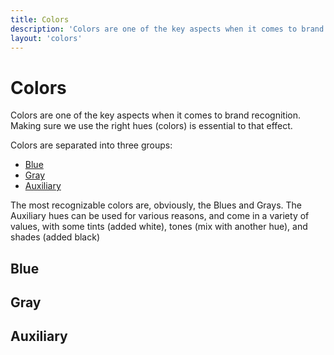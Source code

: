 ```yaml
---
title: Colors
description: 'Colors are one of the key aspects when it comes to brand recognition. Making sure we use the right hues (colors) is essential to that effect.'
layout: 'colors'
---
```




# Colors

Colors are one of the key aspects when it comes to brand recognition. Making sure we use the right hues (colors) is essential to that effect.

Colors are separated into three groups:

-   [Blue](#blue)
-   [Gray](#gray)
-   [Auxiliary](#auxiliary)

The most recognizable colors are, obviously, the Blues and Grays. The Auxiliary hues can be used for various reasons, and come in a variety of values, with some tints (added white), tones (mix with another hue), and shades (added black)

<CalloutCardIdentity />

## Blue

<ColorSet set="blue" />

## Gray

<ColorSet set="gray" />

## Auxiliary

<ColorSet set="accent" />

